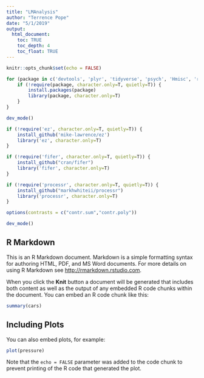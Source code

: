 ```yaml
---
title: "LMAnalysis"
author: "Terrence Pope"
date: "5/1/2019"
output: 
  html_document:
    toc: TRUE
    toc_depth: 4
    toc_float: TRUE
---
```


```r
knitr::opts_chunk$set(echo = FALSE)

for (package in c('devtools', 'plyr', 'tidyverse', 'psych', 'Hmisc', 'reshape2', 'lme4', 'MASS', 'ggplot2', 'gmodels', 'RVAideMemoire', 'phia', 'ggthemes', 'mediation', 'params', 'diagram')) {
    if (!require(package, character.only=T, quietly=T)) {
        install.packages(package)
        library(package, character.only=T)
    }
}

dev_mode()

if (!require('ez', character.only=T, quietly=T)) {
    install_github('mike-lawrence/ez')
    library('ez', character.only=T)
}

if (!require('fifer', character.only=T, quietly=T)) {
    install_github("cran/fifer")
    library('fifer', character.only=T)
}

if (!require('processr', character.only=T, quietly=T)) {
    install_github("markhwhiteii/processr")
    library('processr', character.only=T)
}

options(contrasts = c("contr.sum","contr.poly"))

dev_mode()
```

## R Markdown

This is an R Markdown document. Markdown is a simple formatting syntax for authoring HTML, PDF, and MS Word documents. For more details on using R Markdown see <http://rmarkdown.rstudio.com>.

When you click the **Knit** button a document will be generated that includes both content as well as the output of any embedded R code chunks within the document. You can embed an R code chunk like this:

```r
summary(cars)
```

## Including Plots

You can also embed plots, for example:

```r
plot(pressure)
```

Note that the `echo = FALSE` parameter was added to the code chunk to prevent printing of the R code that generated the plot.
